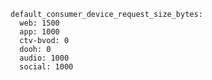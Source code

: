 ```
default_consumer_device_request_size_bytes:
  web: 1500
  app: 1000
  ctv-bvod: 0
  dooh: 0
  audio: 1000
  social: 1000
```
